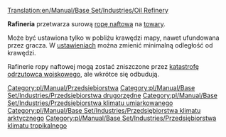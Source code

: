 [[Translation:en/Manual/Base Set/Industries/Oil Refinery]]

{{pl/Manual/Base Set/Industries/Przedsiębiorstwa|image=en/Manual/Base Set/Industries/Oilrefinery.png
|name=Rafineria
|climates=[[pl/Manual/Klimat]], [[pl/Manual/Klimat]], [[pl/Manual/Klimat]].
|accepts=[[pl/Manual/Base Set/Cargos/Ropa|Ropa]]
|produces=[[pl/Manual/Base Set/Cargos/Towary|Towary]]
}}

'''Rafineria''' przetwarza surową [[pl/Manual/Base Set/Cargos/Ropa|ropę naftową]] na [[pl/Manual/Base Set/Cargos/Towary|towary]].

Może być ustawiona tylko w pobliżu krawędzi mapy, nawet ufundowana przez gracza. W [[pl/Archive/Manual/Settings/Ustawienia|ustawieniach]] można zmienić minimalną odległość od krawędzi.

Rafinerie ropy naftowej mogą zostać zniszczone przez [[pl/Manual/Katastrofy|katastrofę odrzutowca wojskowego]], ale wkrótce się odbudują. 

{{pl/Manual/Base Set/Industries/Navbox Industries}}

[[Category:pl/Manual/Przedsiębiorstwa]]
[[Category:pl/Manual/Base Set/Industries/Przedsiębiorstwa drugorzędne]]
[[Category:pl/Manual/Base Set/Industries/Przedsiębiorstwa klimatu umiarkowanego]]
[[Category:pl/Manual/Base Set/Industries/Przedsiębiorstwa klimatu arktycznego]]
[[Category:pl/Manual/Base Set/Industries/Przedsiębiorstwa klimatu tropikalnego]]